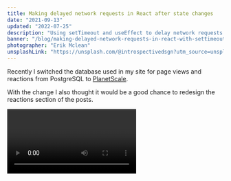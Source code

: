 ```yaml
---
title: Making delayed network requests in React after state changes
date: "2021-09-13"
updated: "2022-07-25"
description: "Using setTimeout and useEffect to delay network requests after state changes"
banner: "/blog/making-delayed-network-requests-in-react-with-settimeout-and-useeffect/banner.png"
photographer: "Erik Mclean"
unsplashLink: "https://unsplash.com/@introspectivedsgn?utm_source=unsplash&utm_medium=referral&utm_content=creditCopyText"
---
```


Recently I switched the database used in my site for page views and reactions from PostgreSQL to [PlanetScale](https://planetscale.com/).

With the change I also thought it would be a good chance to redesign the reactions section of the posts.

<Video name="reactions" width={610} height={128} title="Reactions Example" />

Implementing the button and animation with [react-spring](https://react-spring.io/) was relatively easy, but I had a choice of how I wanted to make the network request to save the result.

I could either save the result everytime a visitor clicks the button incrementing the value in the database by one, or wait for a certain time after the visitor finishes clicking and save that result.

Saving on every click would be the easiest but it would create problems such as race conditions, issues with the optimistic UI updates I'm handling with [TanStack Query](https://tanstack.com/query/v4) and rate limits with any hosting provider. So my best option was the second one.

# How I implemented it

In my case I started with a state to store the reaction count.

```tsx
const [reactionCount, setReactionCount] = useState<number>(0);
```

I also had a value called `count` which is the acual reaction count in the database.

```tsx
const { count, react } = useReaction(id);
```

`react` is the function that is used to make the network request to update the value in the database.

The first thing I had to do was to create a side effect to make the network request after the state changes.

```tsx
useEffect(() => {}, [reactionCount, count]);
```

Next I used `setTimeout` to call `react` one second after `reactionChanges`. I also added an extra check to make sure `react` is not called if there is no difference between `reactionCount` and `count`.

```tsx {2-6}
useEffect(() => {
  const timeout = setTimeout(() => {
    if (reactionCount !== count) {
      react(reactionCount - count);
    }
  }, 1000);
}, [reactionCount, count]);
```

Finally I had to handle the case where the visitor clicks the button multiple times all less than a second apart each other. In this case I had to use the `useEffect` cleanup function to remove the previous `timeout` in order for a new `timeout`.

```tsx {8}
useEffect(() => {
  const timeout = setTimeout(() => {
    if (reactionCount !== count) {
      react(reactionCount - count);
    }
  }, 1000);

  return () => clearTimeout(timeout);
}, [reactionCount, count]);
```

So now when `reactionCount` changes, the `timeout` set for that particular value of `reactionCount` is cleared and a new `timeout` is set.

<Video name="network" width={1536} height={534} title="Network Tab Example" />

<SpecialBlock
  type="info"
  markdown="This blog no longer has reactions but the code above is still valid and can be used."
/>
